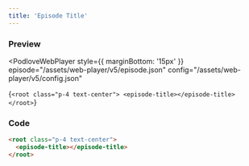 ```yaml
---
title: 'Episode Title'
---
```



### Preview

<PodloveWebPlayer style={{ marginBottom: '15px' }}
  episode="/assets/web-player/v5/episode.json"
  config="/assets/web-player/v5/config.json"
>
{`
  <root class="p-4 text-center">
    <episode-title></episode-title>
  </root>
`}
</PodloveWebPlayer>

### Code

```html
<root class="p-4 text-center">
  <episode-title></episode-title>
</root>
```
